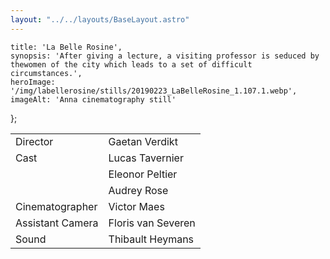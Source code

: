 ```yaml
---
layout: "../../layouts/BaseLayout.astro"
---
```

    title: 'La Belle Rosine',
    synopsis: 'After giving a lecture, a visiting professor is seduced by thewomen of the city which leads to a set of difficult circumstances.',
    heroImage: '/img/labellerosine/stills/20190223_LaBelleRosine_1.107.1.webp',
    imageAlt: 'Anna cinematography still'
};

<ProjectHero title={meta.title} synopsis={meta.synopsis} heroImage={meta.heroImage} alt={meta.imageAlt} />

<ContentPicture image="/img/labellerosine/stills/20190223_LaBelleRosine_1.34.2.webp" alt={meta.imageAlt} />

<section class="hero" >
    <div class="hero-content">           
        <table class="table-auto border-separate border-spacing-x-3 text-base-200">
            <tbody>
                <tr>
                    <td class="text-right font-light">Director</td>
                    <td class="text-left font-bold">Gaetan Verdikt</td>
                </tr>       
                <tr>
                    <td class="text-right font-light">Cast</td>
                    <td class="text-left font-bold">Lucas Tavernier</td>
                </tr>
                <tr>
                    <td class="text-right font-light"></td>
                    <td class="text-left font-bold">Eleonor Peltier</td>
                </tr>
                <tr>
                    <td class="text-right font-light"></td>
                    <td class="text-left font-bold">Audrey Rose</td>
                </tr>         
                <tr>
                    <td class="text-right font-light">Cinematographer</td>
                    <td class="text-left font-bold">Victor Maes</td>
                </tr>
                <tr>
                    <td class="text-right font-light">Assistant Camera</td>
                    <td class="text-left font-bold">Floris van Severen</td>
                </tr>
                <tr>
                    <td class="text-right font-light">Sound</td>
                    <td class="text-left font-bold">Thibault Heymans</td>
                </tr>
            </tbody>
        </table>
    </div>  
</section>

<ContentPicture image="/img/labellerosine/stills/20190223_LaBelleRosine_1.33.1.webp" alt={meta.imageAlt} />
<ContentPicture image="/img/labellerosine/stills/20190223_LaBelleRosine_1.109.1.webp" alt={meta.imageAlt} />
<ContentPicture image="/img/labellerosine/stills/20190223_LaBelleRosine_1.115.1.webp" alt={meta.imageAlt} />
<ContentPicture image="/img/labellerosine/stills/20190223_LaBelleRosine_1.107.1.webp" alt={meta.imageAlt} />
<ContentPicture image="/img/labellerosine/stills/20190223_LaBelleRosine_1.45.1.webp" alt={meta.imageAlt} />
<ContentPicture image="/img/labellerosine/stills/20190223_LaBelleRosine_1.93.2.webp" alt={meta.imageAlt} />


